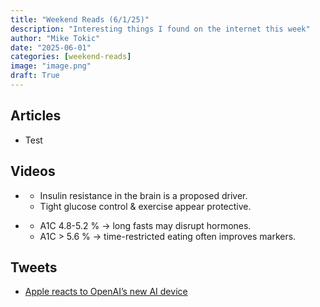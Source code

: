 ```yaml
---
title: "Weekend Reads (6/1/25)"
description: "Interesting things I found on the internet this week"
author: "Mike Tokic"
date: "2025-06-01"
categories: [weekend-reads]
image: "image.png"
draft: True
---
```


## Articles 

- Test

## Videos 

<ul>

<li>
::: {.callout-tip collapse="true" title="Alzheimer’s ↔ “Type-3 diabetes”"}
- Insulin resistance in the brain is a proposed driver.  
- Tight glucose control & exercise appear protective.
:::
</li>

<li>
::: {.callout-tip collapse="true" title="Fasting & HbA1c"}
- A1C 4.8-5.2 % → long fasts may disrupt hormones.  
- A1C > 5.6 % → time-restricted eating often improves markers.
:::
</li>

</ul>



## Tweets 

- [Apple reacts to OpenAI's new AI device](https://x.com/trungtphan/status/1925643955787423946?s=46)